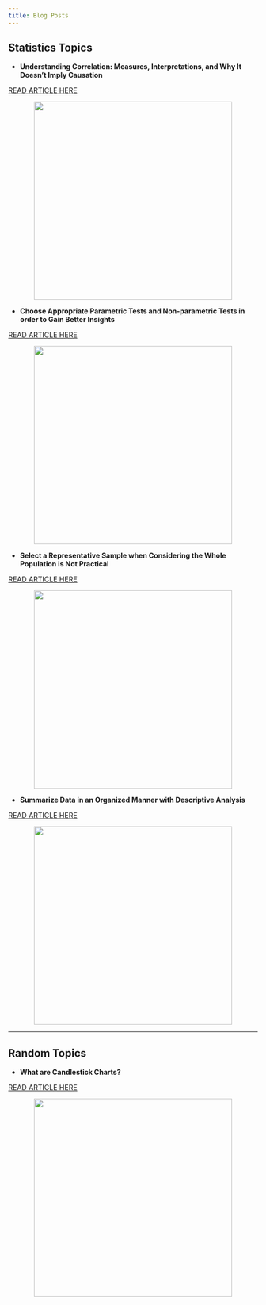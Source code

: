 ```yaml
---
title: Blog Posts
---
```


## Statistics Topics

* **Understanding Correlation: Measures, Interpretations, and Why It Doesn’t Imply Causation**

::: {layout-ncol=2}

<a href="https://medium.com/@menashabrayani/understanding-correlation-measures-interpretations-and-why-it-doesnt-imply-causation-27b3dd4e3fb5" target="_blank">READ ARTICLE HERE</a><br>

![](image_blog_s1_a4.jpg){width=400 height=400 style="display:block;margin-left:auto;margin-right:auto;"}

:::

* **Choose Appropriate Parametric Tests and Non-parametric Tests in order to Gain Better Insights**

::: {layout-ncol=2}

<a href="https://medium.com/@menashabrayani/choose-parametric-tests-and-non-parametric-tests-appropriately-b081a69eeef4" target="_blank">READ ARTICLE HERE</a><br>

![](image_blog_s1_a3.webp){width=400 height=400 style="display:block;margin-left:auto;margin-right:auto;"}

:::

* **Select a Representative Sample when Considering the Whole Population is Not Practical**

::: {layout-ncol=2}

<a href="https://medium.com/@menashabrayani/select-a-representative-sample-when-considering-the-whole-population-is-not-practical-e7e3340d7a7d" target="_blank">READ ARTICLE HERE</a><br>

![](image_blog_s1_a2.webp){width=400 height=400 style="display:block;margin-left:auto;margin-right:auto;"}

:::

* **Summarize Data in an Organized Manner with Descriptive Analysis**

::: {layout-ncol=2}

<a href="https://medium.com/@menashabrayani/summarize-data-in-an-organized-manner-with-descriptive-analysis-8fe4b1d993fd" target="_blank">READ ARTICLE HERE</a><br>

![](image_blog_s1_a1.webp){width=400 height=400 style="display:block;margin-left:auto;margin-right:auto;"}

:::

----

## Random Topics

* **What are Candlestick Charts?**

::: {layout-ncol=2}

<a href="https://medium.com/@menashabrayani/what-are-candlestick-charts-832c98d318bf" target="_blank">READ ARTICLE HERE</a><br>

![](image_blog_s2_a1.webp){width=400 height=400 style="display:block;margin-left:auto;margin-right:auto;"}

:::


